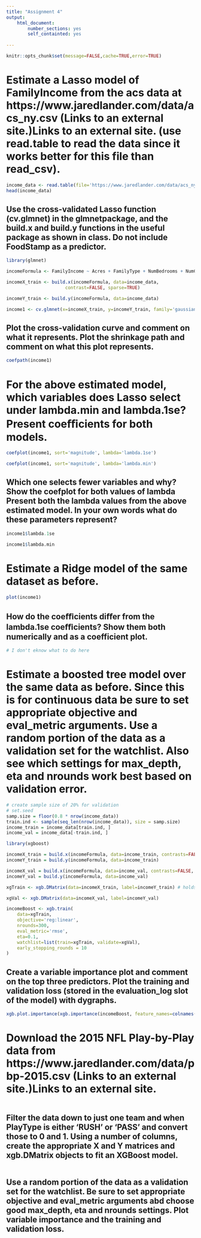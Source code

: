 ```yaml
---
title: "Assignment 4"
output: 
    html_document: 
        number_sections: yes
        self_containted: yes
        
---
```


```r
knitr::opts_chunk$set(message=FALSE,cache=TRUE,error=TRUE)
```

# Estimate a Lasso model of FamilyIncome from the acs data at https://www.jaredlander.com/data/acs_ny.csv (Links to an external site.)Links to an external site. (use read.table to read the data since it works better for this file than read_csv). 
```r
income_data <- read.table(file='https://www.jaredlander.com/data/acs_ny.csv', header=TRUE, sep=',')
head(income_data)
```
## Use the cross-validated Lasso function (cv.glmnet) in the glmnetpackage, and the build.x and build.y functions in the useful package as shown in class. Do not include FoodStamp as a predictor. 

```r
library(glmnet)

incomeFormula <- FamilyIncome ~ Acres + FamilyType + NumBedrooms + NumChildren + NumPeople + NumUnits + NumVehicles + NumWorkers + OwnRent + YearBuilt + HouseCosts + ElectricBill + HeatingFuel + Insurance + Language

incomeX_train <- build.x(incomeFormula, data=income_data, 
                      contrast=FALSE, sparse=TRUE)

incomeY_train <- build.y(incomeFormula, data=income_data)

income1 <- cv.glmnet(x=incomeX_train, y=incomeY_train, family='gaussian', nfolds=5)
```

## Plot the cross-validation curve and comment on what it represents. Plot the shrinkage path and comment on what this plot represents.
```r
coefpath(income1)
```

# For the above estimated model, which variables does Lasso select under lambda.min and lambda.1se? Present coeﬃcients for both models.
```r
coefplot(income1, sort='magnitude', lambda='lambda.1se')
```
```r
coefplot(income1, sort='magnitude', lambda='lambda.min')
```

## Which one selects fewer variables and why? Show the coefplot for both values of lambda Present both the lambda values from the above estimated model. In your own words what do these parameters represent?
```r
income1$lambda.1se
```
```r
income1$lambda.min
```

# Estimate a Ridge model of the same dataset as before. 
```r
plot(income1)
```

## How do the coeﬃcients diﬀer from the lambda.1se coeﬃcients? Show them both numerically and as a coefficient plot.
```r
# I don't eknow what to do here
```

# Estimate a boosted tree model over the same data as before. Since this is for continuous data be sure to set appropriate objective and eval_metric arguments. Use a random portion of the data as a validation set for the watchlist. Also see which settings for max_depth, eta and nrounds work best based on validation error. 
```r
# create sample size of 20% for validation
# set.seed
samp.size = floor(0.8 * nrow(income_data))
train.ind <- sample(seq_len(nrow(income_data)), size = samp.size)
income_train = income_data[train.ind, ]
income_val = income_data[-train.ind, ]

library(xgboost)

incomeX_train = build.x(incomeFormula, data=income_train, contrasts=FALSE, sparse=TRUE)
incomeY_train = build.y(incomeFormula, data=income_train)

incomeX_val = build.x(incomeFormula, data=income_val, contrasts=FALSE, sparse=TRUE)
incomeY_val = build.y(incomeFormula, data=income_val)

xgTrain <- xgb.DMatrix(data=incomeX_train, label=incomeY_train) # holds x and y matrices

xgVal <- xgb.DMatrix(data=incomeX_val, label=incomeY_val)

incomeBoost <- xgb.train(
    data=xgTrain, 
    objective='reg:linear',
    nrounds=300,
    eval_metric='rmse',
    eta=0.1,
    watchlist=list(train=xgTrain, validate=xgVal), 
    early_stopping_rounds = 10
)

```

## Create a variable importance plot and comment on the top three predictors. Plot the training and validation loss (stored in the evaluation_log slot of the model) with dygraphs.
```r
xgb.plot.importance(xgb.importance(incomeBoost, feature_names=colnames(incomeX_train)), top_n = 3)
```

# Download the 2015 NFL Play-by-Play data from https://www.jaredlander.com/data/pbp-2015.csv (Links to an external site.)Links to an external site.
```r

```

## Filter the data down to just one team and when PlayType is either ‘RUSH’ or ‘PASS’ and convert those to 0 and 1. Using a number of columns, create the appropriate X and Y matrices and xgb.DMatrix objects to fit an XGBoost model. 
```r

```

## Use a random portion of the data as a validation set for the watchlist. Be sure to set appropriate objective and eval_metric arguments abd choose good max_depth, eta and nrounds settings. Plot variable importance and the training and validation loss.
```r

```
